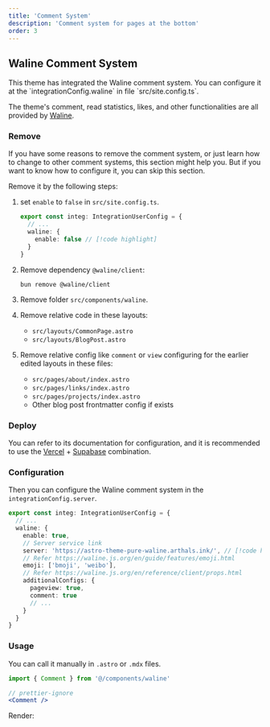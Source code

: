 ```yaml
---
title: 'Comment System'
description: 'Comment system for pages at the bottom'
order: 3
---
```



## Waline Comment System

<Aside>
  This theme has integrated the Waline comment system. You can configure it at the
  `integrationConfig.waline` in file `src/site.config.ts`.
</Aside>

The theme's comment, read statistics, likes, and other functionalities are all provided by [Waline](https://waline.js.org/).

### Remove

If you have some reasons to remove the comment system, or just learn how to change to other comment systems, this section might help you. But if you want to know how to configure it, you can skip this section.

Remove it by the following steps:

1. set `enable` to `false` in `src/site.config.ts`.

   ```ts title="src/site.config.ts"
   export const integ: IntegrationUserConfig = {
     // ...
     waline: {
       enable: false // [!code highlight]
     }
   }
   ```

2. Remove dependency `@waline/client`:

   ```shell
   bun remove @waline/client
   ```

3. Remove folder `src/components/waline`.

4. Remove relative code in these layouts:
   - `src/layouts/CommonPage.astro`
   - `src/layouts/BlogPost.astro`

5. Remove relative config like `comment` or `view` configuring for the earlier edited layouts in these files:
   - `src/pages/about/index.astro`
   - `src/pages/links/index.astro`
   - `src/pages/projects/index.astro`
   - Other blog post frontmatter config if exists

### Deploy

You can refer to its documentation for configuration, and it is recommended to use the [Vercel](https://vercel.com/) + [Supabase](https://supabase.com/) combination.

### Configuration

Then you can configure the Waline comment system in the `integrationConfig.server`.

```ts title="src/site.config.ts"
export const integ: IntegrationUserConfig = {
  // ...
  waline: {
    enable: true,
    // Server service link
    server: 'https://astro-theme-pure-waline.arthals.ink/', // [!code highlight]
    // Refer https://waline.js.org/en/guide/features/emoji.html
    emoji: ['bmoji', 'weibo'],
    // Refer https://waline.js.org/en/reference/client/props.html
    additionalConfigs: {
      pageview: true,
      comment: true
      // ...
    }
  }
}
```

### Usage

You can call it manually in `.astro` or `.mdx` files.

```jsx
import { Comment } from '@/components/waline'

// prettier-ignore
<Comment />
```

Render:


<Comment />
